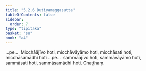 ```yaml
---
title: "5.2.6 Dutiyamaggasutta"
tableOfContents: false
sidebar:
  order: 7
type: "tipitaka"
basket: "su"
book: "a4"
---
```



<DynamicBreadcrumb />

<Division number="216" book="a4">

<Paragraph number="1386" book="a4">
…pe…  Micchāājīvo hoti, micchāvāyāmo hoti, micchāsati hoti, micchāsamādhi hoti …pe…  sammāājīvo hoti, sammāvāyāmo hoti, sammāsati hoti, sammāsamādhi hoti.

</Paragraph>
</Division>

<Paragraph number="1387" type="center" book="a4">
Chaṭṭhaṃ.
</Paragraph>